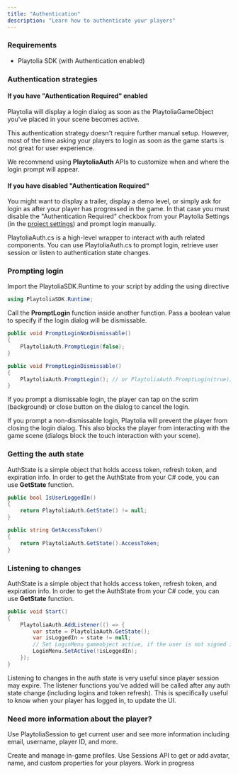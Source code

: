 ```yaml
---
title: "Authentication"
description: "Learn how to authenticate your players"
---
```


### Requirements

- Playtolia SDK (with Authentication enabled)

### Authentication strategies

#### If you have "Authentication Required" enabled

Playtolia will display a login dialog as soon as the PlaytoliaGameObject you've placed in your scene becomes active.

<Warning>
  This authentication strategy doesn't require further manual setup. However, most of the time asking your players to login as soon as the game starts is not great for user experience.

  We recommend using **PlaytoliaAuth** APIs to customize when and where the login prompt will appear.
</Warning>

#### If you have disabled "Authentication Required"

You might want to display a trailer, display a demo level, or simply ask for login as after your player has progressed in the game. In that case you must disable the "Authentication Required" checkbox from your Playtolia Settings (in the [project settings](https://docs.unity3d.com/6000.1/Documentation/Manual/comp-ManagerGroup.html)) and prompt login manually.

PlaytoliaAuth.cs is a high-level wrapper to interact with auth related components. You can use PlaytoliaAuth.cs to prompt login, retrieve user session or listen to authentication state changes.

### Prompting login

Import the PlaytoliaSDK.Runtime to your script by adding the using directive

```c# LoginButton.cs
using PlaytoliaSDK.Runtime;
```

Call the **PromptLogin** function inside another function. Pass a boolean value to specify if the login dialog will be dismissable.

```c# LoginButton.cs
public void PromptLoginNonDismissable()
{
	PlaytoliaAuth.PromptLogin(false);
}

public void PromptLoginDismissable()
{
	PlaytoliaAuth.PromptLogin(); // or PlaytoliaAuth.PromptLogin(true);
}
```

If you prompt a dismissable login, the player can tap on the scrim (background) or close button on the dialog to cancel the login.

If you prompt a non-dismissable login, Playtolia will prevent the player from closing the login dialog. This also blocks the player from interacting with the game scene (dialogs block the touch interaction with your scene).

### Getting the auth state

AuthState is a simple object that holds access token, refresh token, and expiration info. In order to get the AuthState from your C# code, you can use **GetState** function.

```c# AuthHelper.cs
public bool IsUserLoggedIn()
{
	return PlaytoliaAuth.GetState() != null;
}

public string GetAccessToken()
{
	return PlaytoliaAuth.GetState().AccessToken;
}
```

### Listening to changes

AuthState is a simple object that holds access token, refresh token, and expiration info. In order to get the AuthState from your C# code, you can use **GetState** function.

```c# UIMenu.cs
public void Start()
{
	PlaytoliaAuth.AddListener(() => {
		var state = PlaytoliaAuth.GetState();
		var isLoggedIn = state != null;
		// Set LoginMenu gameobject active, if the user is not signed in.
		LoginMenu.SetActive(!isLoggedIn); 
	});
}
```

Listening to changes in the auth state is very useful since player session may expire. The listener functions you've added will be called after any auth state change (including logins and token refresh). This is specifically useful to know when your player has logged in, to update the UI.

### Need more information about the player?

Use PlaytoliaSession to get current user and see more information including email, username, player ID, and more.

<Card title="Account Management" icon="circle-user" href="/for-unity/account-management">
  Create and manage in-game profiles. Use Sessions API to get or add avatar, name, and custom properties for your players.
</Card>

<Note>
  Work in progress
</Note>